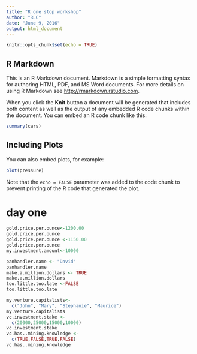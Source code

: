 ```yaml
---
title: "R one stop workshop"
author: "RLC"
date: "June 9, 2016"
output: html_document
---
```


```r
knitr::opts_chunk$set(echo = TRUE)
```

## R Markdown

This is an R Markdown document. Markdown is a simple formatting syntax for authoring HTML, PDF, and MS Word documents. For more details on using R Markdown see <http://rmarkdown.rstudio.com>.

When you click the **Knit** button a document will be generated that includes both content as well as the output of any embedded R code chunks within the document. You can embed an R code chunk like this:

```r
summary(cars)
```

## Including Plots

You can also embed plots, for example:

```r
plot(pressure)
```

Note that the `echo = FALSE` parameter was added to the code chunk to prevent printing of the R code that generated the plot.


# day one 
```r
gold.price.per.ounce<-1200.00
gold.price.per.ounce
gold.price.per.ounce <-1150.00
gold.price.per.ounce
my.investment.amount<-10000

```

```r
panhandler.name <- "David"
panhandler.name
make.a.million.dollars <- TRUE
make.a.million.dollars
too.little.too.late <-FALSE
too.little.too.late

```

```r
my.venture.capitalists<-
  c("John", "Mary", "Stephanie", "Maurice")
my.venture.capitalists
vc.investment.stake <-
  c(20000,25000,15000,10000)
vc.investment.stake
vc.has..mining.knowledge <-
  c(TRUE,FALSE,TRUE,FALSE)
vc.has..mining.knowledge

```


